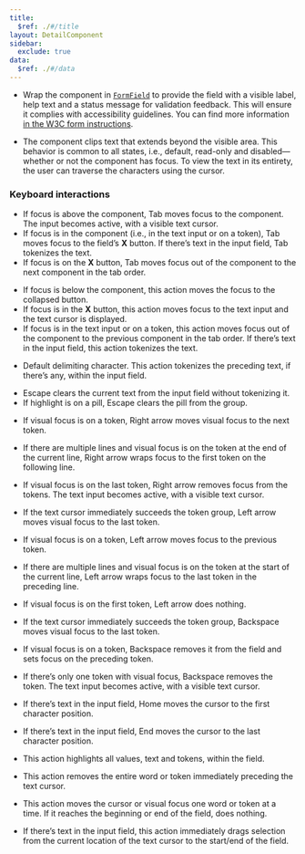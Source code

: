 ```yaml
---
title:
  $ref: ./#/title
layout: DetailComponent
sidebar:
  exclude: true
data:
  $ref: ./#/data
---
```


- Wrap the component in [`FormField`](/salt/components/form-field) to provide the field with a visible label, help text and a status message for validation feedback. This will ensure it complies with accessibility guidelines. You can find more information [in the W3C form instructions](https://www.w3.org/WAI/tutorials/forms/instructions/).

- The component clips text that extends beyond the visible area. This behavior is common to all states, i.e., default, read-only and disabled—whether or not the component has focus. To view the text in its entirety, the user can traverse the characters using the cursor.

### Keyboard interactions

<KeyboardControls>
<KeyboardControl keyOrCombos="Tab">

- If focus is above the component, Tab moves focus to the component. The input becomes active, with a visible text cursor.
- If focus is in the component (i.e., in the text input or on a token), Tab moves focus to the field’s **X** button. If there’s text in the input field, Tab tokenizes the text.
- If focus is on the **X** button, Tab moves focus out of the component to the next component in the tab order.

</KeyboardControl>
<KeyboardControl keyOrCombos="Shift + Tab">

- If focus is below the component, this action moves the focus to the collapsed button.
- If focus is in the **X** button, this action moves focus to the text input and the text cursor is displayed.
- If focus is in the text input or on a token, this action moves focus out of the component to the previous component in the tab order. If there’s text in the input field, this action tokenizes the text.

</KeyboardControl>
<KeyboardControl keyOrCombos="Enter / Comma">
  
- Default delimiting character. This action tokenizes the preceding text, if there’s any, within the input field.
  
</KeyboardControl>
<KeyboardControl keyOrCombos="Escape">

- Escape clears the current text from the input field without tokenizing it.
- If highlight is on a pill, Escape clears the pill from the group.

</KeyboardControl>
<KeyboardControl keyOrCombos="Right arrow">

- If visual focus is on a token, Right arrow moves visual focus to the next token.

- If there are multiple lines and visual focus is on the token at the end of the current line, Right arrow wraps focus to the first token on the following line.

- If visual focus is on the last token, Right arrow removes focus from the tokens. The text input becomes active, with a visible text cursor.

</KeyboardControl>
<KeyboardControl keyOrCombos="Left arrow">

- If the text cursor immediately succeeds the token group, Left arrow moves visual focus to the last token.

- If visual focus is on a token, Left arrow moves focus to the previous token.

- If there are multiple lines and visual focus is on the token at the start of the current line, Left arrow wraps focus to the last token in the preceding line.

- If visual focus is on the first token, Left arrow does nothing.

</KeyboardControl>
<KeyboardControl keyOrCombos="Backspace">

- If the text cursor immediately succeeds the token group, Backspace moves visual focus to the last token.

- If visual focus is on a token, Backspace removes it from the field and sets focus on the preceding token.

- If there’s only one token with visual focus, Backspace removes the token. The text input becomes active, with a visible text cursor.

</KeyboardControl>
<KeyboardControl keyOrCombos="Home">

- If there’s text in the input field, Home moves the cursor to the first character position.

</KeyboardControl>
<KeyboardControl keyOrCombos="End">

- If there’s text in the input field, End moves the cursor to the last character position.

</KeyboardControl>
<KeyboardControl keyOrCombos="Control + A / Command + A">

- This action highlights all values, text and tokens, within the field.

</KeyboardControl>
<KeyboardControl keyOrCombos="Control + Backspace / Option + Backspace">

- This action removes the entire word or token immediately preceding the text cursor.

</KeyboardControl>
<KeyboardControl keyOrCombos="Control + Arrow keys / Option + Arrow keys">

- This action moves the cursor or visual focus one word or token at a time. If it reaches the beginning or end of the field, does nothing.

</KeyboardControl>
<KeyboardControl keyOrCombos="Shift + Home / Shift + End">

- If there’s text in the input field, this action immediately drags selection from the current location of the text cursor to the start/end of the field.

</KeyboardControl>
</KeyboardControls>
